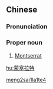 ==Chinese==
{{zh-forms|gloss=-}}

===Pronunciation===
{{zh-pron
|m=Méngsāilātè
|cat=pn
}}

===Proper noun===
{{zh-proper noun}}

# [[Montserrat]]

[[Category:zh:Islands|meng2sai1la1te4]]

[[hu:蒙塞拉特]]